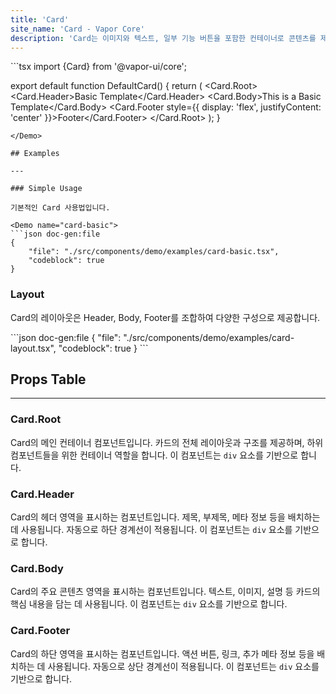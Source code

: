 ```yaml
---
title: 'Card'
site_name: 'Card - Vapor Core'
description: 'Card는 이미지와 텍스트, 일부 기능 버튼을 포함한 컨테이너로 콘텐츠를 제공합니다.'
---
```


<Demo name="default-card">
```tsx import {Card} from '@vapor-ui/core';

export default function DefaultCard() {
    return (
        <Card.Root>
            <Card.Header>Basic Template</Card.Header>
            <Card.Body>This is a Basic Template</Card.Body>
            <Card.Footer style={{ display: 'flex', justifyContent: 'center' }}>Footer</Card.Footer>
        </Card.Root>
    );
}
```
</Demo>

## Examples

---

### Simple Usage

기본적인 Card 사용법입니다.

<Demo name="card-basic">
```json doc-gen:file
{
    "file": "./src/components/demo/examples/card-basic.tsx",
    "codeblock": true
}
```
</Demo>

### Layout

Card의 레이아웃은 Header, Body, Footer를 조합하여 다양한 구성으로 제공합니다.

<Demo name="card-layout">
```json doc-gen:file
{
    "file": "./src/components/demo/examples/card-layout.tsx",
    "codeblock": true
}
```
</Demo>

## Props Table

---

### Card.Root

Card의 메인 컨테이너 컴포넌트입니다. 카드의 전체 레이아웃과 구조를 제공하며, 하위 컴포넌트들을 위한 컨테이너 역할을 합니다. 이 컴포넌트는 `div` 요소를 기반으로 합니다.

<ComponentPropsTable file="card" section="props" />

### Card.Header

Card의 헤더 영역을 표시하는 컴포넌트입니다. 제목, 부제목, 메타 정보 등을 배치하는 데 사용됩니다. 자동으로 하단 경계선이 적용됩니다. 이 컴포넌트는 `div` 요소를 기반으로 합니다.

<ComponentPropsTable file="card" section="headerProps" />

### Card.Body

Card의 주요 콘텐츠 영역을 표시하는 컴포넌트입니다. 텍스트, 이미지, 설명 등 카드의 핵심 내용을 담는 데 사용됩니다. 이 컴포넌트는 `div` 요소를 기반으로 합니다.

<ComponentPropsTable file="card" section="bodyProps" />

### Card.Footer

Card의 하단 영역을 표시하는 컴포넌트입니다. 액션 버튼, 링크, 추가 메타 정보 등을 배치하는 데 사용됩니다. 자동으로 상단 경계선이 적용됩니다. 이 컴포넌트는 `div` 요소를 기반으로 합니다.

<ComponentPropsTable file="card" section="footerProps" />
